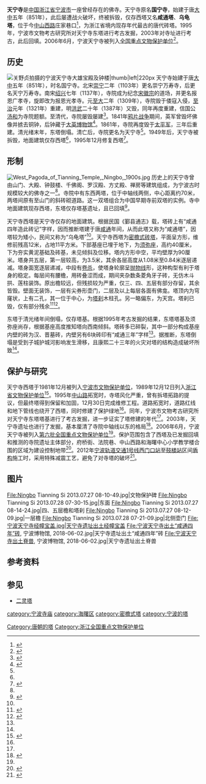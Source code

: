 {{NoteTA|G1=U
|1=zh-hans:盾构;zh-hant:鑽挖;zh-tw:潛盾;
}}
{{coord|29|52|36|N|121|32|21|E|display=title}}
{{文物保护单位
| 级别 = 全国
| 名称 = 宁波天宁寺
| 图片 = Ningbo Tianning Si 2013.07.27 08-10-06.jpg
| 图片大小 = 180px
| 说明 = 天宁寺西塔，为仅存地面建筑
| 编号 = 6-0539-3-242
| 分类 = 古建筑
| 时代 = 唐
| 所在 = [[浙江省|浙江省]][[宁波市|宁波市]]
| 登录 = 2006年
}}
'''天宁寺'''是[[中國|中国]][[浙江省|浙江省]][[宁波市|宁波市]]一座曾经存在的佛寺。天宁寺原名'''国宁寺'''，始建于唐[[大中|大中]]五年（851年），此后屡遭战火破坏，终被拆毁，仅存西塔又名'''咸通塔'''、'''乌龟塔'''，位于今[[中山路_(宁波)|中山西路]]庄家巷口<ref name="ningbo.gov.cn">{{Cite web|url=http://gtoc.ningbo.gov.cn/art/2017/8/23/art_148_827497.html|title=咸通塔|accessdate=2018-05-15|author=|date=2017-08-23|publisher=宁波市人民政府办公厅|deadurl=no|archiveurl=https://web.archive.org/web/20180521010708/http://gtoc.ningbo.gov.cn/art/2017/8/23/art_148_827497.html|archivedate=2018-05-21}}</ref>，为浙江省境内现存年代最古的唐代砖塔。1995年，宁波市文物考古研究所对天宁寺东塔进行考古发掘，2003年对寺址进行考古，此后回填。2006年6月，宁波天宁寺被列入[[全国重点文物保护单位|全国重点文物保护单位]]<ref name="nbwb-main">{{cite web|url=http://www.nbwb.net/pd_wwbh/info.aspx?Id=874&type=2|title=宁波天宁寺|accessdate=2018-05-06|date=2018-01-08|publisher=海曙区文管所|deadurl=no|archiveurl=https://web.archive.org/web/20150329001449/http://www.nbwb.net/pd_wwbh/info.aspx?Id=874&type=2|archivedate=2015-03-29}}</ref>。

== 历史 ==
[[File:Tianning_Temple,_Ningbo_in_1930s.jpg|[[关野贞]]拍摄的宁波天宁寺大雄宝殿及钟楼|thumb|left|220px]]
天宁寺始建于唐[[大中_(唐朝)|大中]]五年（851年），时名国宁寺。北宋[[崇宁|崇宁]]二年（1103年）更名崇宁万寿寺，后更名天宁万寿寺。南宋[[绍兴_(南宋)|绍兴]]七年（1137年），寺院成为纪念[[宋徽宗|宋徽宗]]的道场，并更名报恩广孝寺，旋即改为报恩光孝寺。元[[至大|至大]]二年（1309年），寺院毁于倭寇入侵，[[至治_(元朝)|至治]]元年（1321年）重建，明[[洪武|洪武]]二十年（1387年）又毁，同年再度重建，信国公[[汤和|汤和]]为寺院题额。至清代，寺院屡毁屡建<ref name="shizhi-religion">{{cite book|title=宁波市志|publisher=中华书局|year=1995|isbn=978-7-101-01507-2|location=|pages=2786|chapter=第四十六卷 宗教}}</ref>。1841年[[第一次鸦片战争|鸦片战争]]期间，英军曾毁坏佛像并掳去铜钟，后钟藏于[[大英博物馆|大英博物馆]]<ref>{{Cite web|url=http://news.cnnb.com.cn/system/2010/11/04/006731893.shtml|title=当年被英兵抢去的天宁寺梵钟现藏身大英博物馆|accessdate=2018-05-15|author=梅子满|date=2010-11-04|publisher=宁波晚报|deadurl=no|archiveurl=https://web.archive.org/web/20180521010659/http://news.cnnb.com.cn/system/2010/11/04/006731893.shtml|archivedate=2018-05-21}}</ref>。1861年，寺院再度毁于[[太平军|太平军]]，三年后重建。清光绪末年，东塔倒塌。清亡后，寺院更名为天宁寺<ref name="shizhi-religion" />。1949年后，天宁寺被拆毁，地面建筑仅存西塔<ref name="ningbo.gov.cn" />，1995年12月修复西塔<ref name="虞琰">{{cite web|url=http://news.cnnb.com.cn/system/2007/01/04/005231344.shtml|title=话说国保的故事——千年唐塔重生记|accessdate=2018-05-13|author=虞琰|date=2007-01-04|publisher=宁波日报|deadurl=no|archiveurl=https://web.archive.org/web/20180521010659/http://news.cnnb.com.cn/system/2007/01/04/005231344.shtml|archivedate=2018-05-21}}</ref>。

== 形制 ==
[[File:West_Pagoda_of_Tianning_Temple,_Ningbo,_1900s.jpg|thumb]]
历史上的天宁寺曾由山门、大殿、钟鼓楼、千佛阁、罗汉殿、方丈殿、禅房等建筑组成，为宁波古时规模较大的佛寺之一<ref name="虞琰" />。寺院中有东西两塔，位于中轴线两侧，中心距离约70米，两塔间原有至山门的斜砖砌道路。这一双塔组合为中国早期寺前双塔的实例。寺中地面建筑现存西塔，东塔仅存塔基遗址，且已回填<ref name="周庆南">{{cite book|title=宁波文物古迹保护纪实|author=周庆南|first=|publisher=宁波出版社|accessdate=2018-05-13|year=2000|isbn=9-787-80602-418-8|location=|pages=|chapter=唐国宁寺东塔塔基考古|chapterurl=http://www.nbzx.gov.cn/art/2015/9/18/art_4055_690848.html|deadurl=no|archiveurl=https://web.archive.org/web/20180521010700/http://www.nbzx.gov.cn/art/2015/9/18/art_4055_690848.html|archivedate=2018-05-21}}</ref>。

天宁寺西塔是天宁寺仅存的地面建筑。根据民国《鄞县通志》载，塔砖上有“咸通四年造此砖记”字样，因而推断塔建于唐[[咸通|咸通]]年间，从而此塔又称为“咸通塔”，因塔较为矮小，民间又称为“乌龟塔”<ref name="nbwb-main" />。天宁寺西塔为[[密檐式塔|密檐式砖塔]]，平面呈方形，维修前残高12米，占地11平方米。下部基座已埋于地下，为[[须弥座|须弥座]]，高约40厘米，下为夯实黄泥基础及砖基，未见倾斜及位移。塔内方形中空，平均壁厚为90厘米。塔身共五层，第一层较高，为3.5米，其余各层高度从1.08米至0.84米逐层递减。塔身面宽逐层递减，中段有[[卷杀|卷杀]]，使塔身轮廓呈[[抛物线|抛物线]]形，这种构型有利于塔身的稳定。每层间有腰檐，用砖叠涩而成，期间夹杂数条菱角牙子砖，无仿木斗拱、莲柱装饰。原出檐较远，但残损较为严重，仅三、四、五层有部分存留，其余皆毁。壁面无装饰，一层有尖券形壶门，二层及以上每层各面有佛龛。塔顶内为穹窿状，上有二孔，其一位于中心，为[[塔刹|塔刹]]木柱孔。另一略偏东，为天宫。塔刹已毁，仅有部分残余<ref>{{cite web|url=http://daily.cnnb.com.cn/nbwb/html/2012-02/26/content_433807.htm|title=咸通塔上的盛唐印记|publisher=宁波晚报|author=黄定福|date=2012-02-26|accessdate=2018-05-21|archiveurl=https://web.archive.org/web/20180521145742/http://daily.cnnb.com.cn/nbwb/html/2012-02/26/content_433807.htm|archivedate=2018-05-21|deadurl=no}}</ref><ref name="黄定福2">{{Cite journal|title=宁波天宁寺塔唐代特征初探|author=黄定福|journal=古建园林技术|issue=02|doi=|others=|year=2010|volume=|page=67-70|pmid=}}</ref>。

东塔于清光绪年间倒塌，仅存塔基。根据1995年考古发掘的结果，东塔塔基及须弥座尚存，根据基座高度推知塔向西南倾斜。塔砖多已碎裂，其中一部分构成基座内壁的砖为汉、晋墓砖，内壁另有6块砖印有“咸通三年”字样<ref name="周庆南" />。据推断，东塔倒塌是受到子城护城河影响发生滑移，且康熙二十三年的火灾对塔的结构造成破坏所致<ref name="黄定福2" />。

== 保护与研究 ==
{{external media|width=250px|image1=[http://www.nbwb.net/UploadFile/images/2018012310081366.jpg 宁波天宁寺保护区划图]，原始内容[https://web.archive.org/web/20180513140016/http://www.nbwb.net/UploadFile/images/2018012310081366.jpg 存档]于2018-05-13}}
天宁寺西塔于1981年12月被列入[[宁波市文物保护单位|宁波市文物保护单位]]，1989年12月12日列入[[浙江省文物保护单位|浙江省文物保护单位]]<ref name="shizhi-sanitation">{{cite book|title=宁波市志|publisher=中华书局|year=1995|isbn=978-7-101-01507-2|location=|pages=2456-2457|chapter=第四十一卷 文物古迹}}</ref>。1995年[[中山路_(宁波)|中山路]]拓宽时，寺塔风化严重，曾有拆塔拓路的提议，但最终塔得到保留和加固，12月30日完成维修工程。道路拓宽时，道路红线和地下管线也绕开了西塔，同时修建了保护绿地<ref name="虞琰" />。同年，宁波市文物考古研究所对天宁寺东塔塔基进行了考古发掘，进一步证实了塔修建的年代<ref name="周庆南" />。2003年，天宁寺遗址也进行了发掘，基本厘清了寺院中轴线以东的格局<ref>{{Cite web|url=http://www.nbkg.net/tykg/view/?tag_id=1&aid=56|title=天宁寺遗址考古发掘|accessdate=2018-05-16|author=|date=2015-05-27|publisher=宁波市文物考古研究所|deadurl=yes|archiveurl=https://web.archive.org/web/20180521010659/http://www.nbkg.net/tykg/view/?tag_id=1&aid=56|archivedate=2018-05-21}}</ref>。2006年6月，宁波天宁寺被列入[[第六批全国重点文物保护单位|第六批全国重点文物保护单位]]<ref name="nbwb-main" />。保护范围包含了西塔及已发掘回填和推测的寺院遗址主体部分，府桥街、法院巷、中山西路和海曙中心小学教学楼合围的区域为建设控制地带<ref>{{Cite web|url=http://www.nbwb.net/info_bhqh.aspx?source=874|title=宁波天宁寺保护区划|accessdate=2018-05-13|date=2018-01-23|publisher=宁波市文物保护管理所|deadurl=no|archiveurl=https://web.archive.org/web/20180521010659/http://www.nbwb.net/info_bhqh.aspx?source=874|archivedate=2018-05-21}}</ref>。2012年[[宁波轨道交通1号线|宁波轨道交通1号线]][[西门口站_(宁波市)|西门口站]]至[[鼓楼站_(宁波市)|鼓楼站]]区间[[盾构|盾构]]施工时，采用特殊减震工艺，避免了对寺塔的破坏<ref>{{Cite web|url=http://daily.cnnb.com.cn/nbrb/html/2012-08/24/content_514542.htm|title=天宁寺塔、永丰库遗址等“国宝”安然无恙|accessdate=2018-05-13|author=王路|date=2012-08-24|publisher=宁波日报|deadurl=no|archiveurl=https://web.archive.org/web/20160305091520/http://daily.cnnb.com.cn/nbrb/html/2012-08/24/content_514542.htm|archivedate=2016-03-05}}</ref>。

== 图片 ==
<gallery widths="180">
File:Ningbo Tianning Si 2013.07.27 08-10-49.jpg|文物保护碑
File:Ningbo Tianning Si 2013.07.28 07-30-15.jpg|东面
File:Ningbo Tianning Si 2013.07.27 08-14-24.jpg|四、五层檐和塔刹
File:Ningbo Tianning Si 2013.07.27 08-12-09.jpg|一层檐
File:Ningbo Tianning Si 2013.07.28 07-21-09.jpg|北侧壶门
File:宁波天宁寺经幢宝盖.jpg|天宁寺遗址出土经幢宝盖
File:宁波天宁寺出土“咸通四年”砖, 宁波博物馆, 2018-06-02.jpg|天宁寺遗址出土“咸通四年”砖
File:宁波天宁寺出土脊兽, 宁波博物馆, 2018-06-02.jpg|天宁寺遗址出土脊兽
</gallery>

== 参考资料 ==
{{reflist|2}}

== 参见 ==
{{commonscat|Tianning Temple (Ningbo)}}
* [[二灵塔|二灵塔]]

{{浙江全国重点文物保护单位}}

{{DEFAULTSORT:T天}}
[[category:宁波寺庙|category:宁波寺庙]]
[[category:海曙区|category:海曙区]]
[[category:密檐式塔|category:密檐式塔]]
[[category:宁波的塔|category:宁波的塔]]
[[Category:唐朝的塔|Category:唐朝的塔]]
[[Category:浙江全国重点文物保护单位|Category:浙江全国重点文物保护单位]]